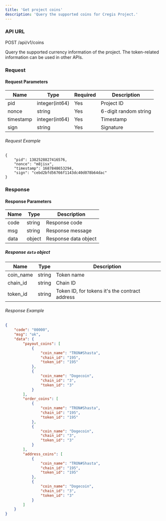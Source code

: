```yaml
---
title: 'Get project coins'
description: 'Query the supported coins for Cregis Project.'
---
```


### API URL

POST /api/v1/coins

Query the supported currency information of the project. The token-related information can be used in other APIs.

### Request

#### Request Parameters

| Name      | Type             | Required | Description             |
| --------- | -------------- | -------- | ----------------------- |
| pid       | integer(int64) | Yes      | Project ID              |
| nonce     | string         | Yes      | 6-digit random string   |
| timestamp | integer(int64) | Yes      | Timestamp               |
| sign      | string         | Yes      | Signature               |


###### Request Example

```
{
    "pid": 1382528827416576,
    "nonce": "m8jisx",
    "timestamp": 1687848653294,
    "sign": "cebd2bfd56766f1143dc40d078b64dac"
}
```

### Response

#### Response Parameters

| Name      | Type   | Description                |
| --------- | ------ | -------------------------- |
| code      | string | Response code              |
| msg       | string | Response message           |
| data      | object | Response data object       |

##### Response `data` object

| Name      | Type   | Description                       |
| --------- | ------ | --------------------------------- |
| coin_name | string | Token name                        |
| chain_id  | string | Chain ID                          |
| token_id  | string | Token ID, for tokens it's the contract address |

###### Response Example

```json
{
    "code": "00000",
    "msg": "ok",
    "data": {
        "payout_coins": [
            {
                "coin_name": "TRON#Shasta",
                "chain_id": "195",
                "token_id": "195"
            },
            {
                "coin_name": "Dogecoin",
                "chain_id": "3",
                "token_id": "3"
            }
        ],
        "order_coins": [
            {
                "coin_name": "TRON#Shasta",
                "chain_id": "195",
                "token_id": "195"
            },
            {
                "coin_name": "Dogecoin",
                "chain_id": "3",
                "token_id": "3"
            }
        ],
        "address_coins": [
            {
                "coin_name": "TRON#Shasta",
                "chain_id": "195",
                "token_id": "195"
            },
            {
                "coin_name": "Dogecoin",
                "chain_id": "3",
                "token_id": "3"
            }
        ]
    }
}
```
